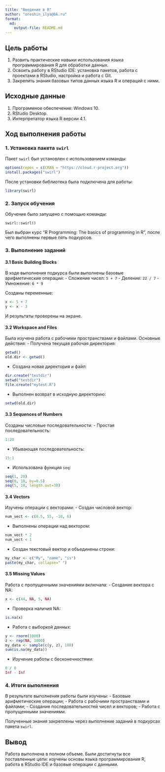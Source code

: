 ---
title: "Введение в R"
author: "oreshin_ilya@bk.ru"
format: 
  md:
    output-file: README.md
---

## Цель работы

1.  Развить практические навыки использования языка программирования R для обработки данных.
2.  Освоить работу в RStudio IDE: установка пакетов, работа с проектами в RStudio, настройка и работа с Git.
3.  Закрепить знания базовых типов данных языка R и операций с ними.

## Исходные данные

1.  Программное обеспечение: Windows 10.
2.  RStudio Desktop.
3.  Интерпретатор языка R версии 4.1.

## Ход выполнения работы

### 1. Установка пакета `swirl`

Пакет `swirl` был установлен с использованием команды: 
```{r}
options(repos = c(CRAN = "https://cloud.r-project.org"))
install.packages("swirl")
```


После установки библиотека была подключена для работы:

```{r}
library(swirl)
```

### 2. Запуск обучения

Обучение было запущено с помощью команды:

```
swirl::swirl()
```

Был выбран курс "R Programming: The basics of programming in R", после чего выполнены первые пять подкурсов.

### 3. Выполнение заданий

#### 3.1 Basic Building Blocks

В ходе выполнения подкурса были выполнены базовые арифметические операции:
- Сложение чисел: `5 + 7`
- Деление: `22 / 7`
- Умножение: `6 * 9`

Созданы переменные:
```{r}
x <- 5 + 7
y <- x - 3
```
И результаты проверены на экране.

#### 3.2 Workspace and Files

Была изучена работа с рабочими пространствами и файлами. Основные действия:
- Получена текущая рабочая директория:
```{r}
getwd()
old.dir <- getwd()
```
- Создана новая директория и файл:
```{r}
dir.create("testdir")
setwd("testdir")
file.create("mytest.R")
```
- Выполнен возврат в исходную директорию:
```{r}
setwd(old.dir)
```

#### 3.3 Sequences of Numbers

Созданы числовые последовательности:
- Простая последовательность:
```{r}
1:20
```
- Убывающая последовательность:
```{r}
15:1
```
- Использована функция `seq`:
```{r}
seq(1, 20)
seq(0, 10, by=0.5)
seq(5, 10, length.out=30)
```

#### 3.4 Vectors

Изучены операции с векторами:
- Создан числовой вектор:
```{r}
num_vect <- c(0.5, 55, -10, 6)
```
- Выполнены операции над вектором:
```{r}
num_vect * 2
num_vect < 1
```
- Создан текстовый вектор и объединены строки:
```{r}
my_char <- c("My", "name", "is")
paste(my_char, collapse=" ")
```

#### 3.5 Missing Values

Работа с пропущенными значениями включала:
- Создание вектора с NA:
```{r}
x <- c(44, NA, 5, NA)
```
- Проверка наличия NA:
```{r}
is.na(x)
```
- Работа с выборкой данных:
```{r}
y <- rnorm(1000)
z <- rep(NA, 1000)
my_data <- sample(c(y, z), 100)
sum(is.na(my_data))
```
- Изучение работы с бесконечностями:
```{r}
0 / 0
Inf - Inf
```

### 4. Итоги выполнения

В результате выполнения работы были изучены:
- Базовые арифметические операции;
- Работа с рабочими пространствами и файлами;
- Создание последовательностей чисел и векторов;
- Работа с пропущенными значениями.

Полученные знания закреплены через выполнение заданий в подкурсах пакета `swirl`.

## Вывод

Работа выполнена в полном объеме. Были достигнуты все поставленные цели: изучены основы языка программирования R, работа в RStudio IDE и базовые операции с данными.
